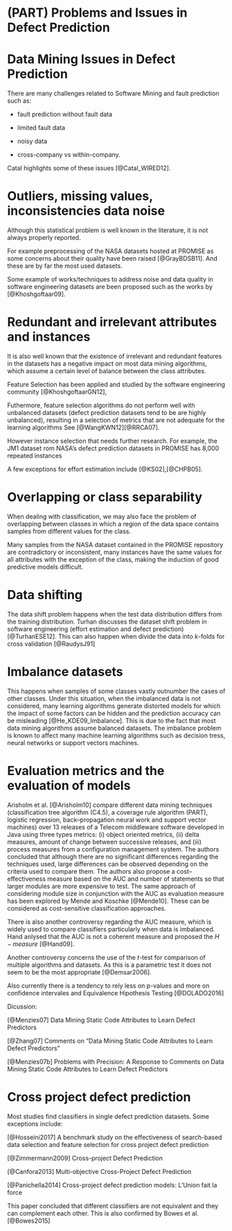 # (PART) Problems and Issues in Defect Prediction {-}

# Data Mining Issues in Defect Prediction

There are many challenges related to Software Mining and fault prediction such as:

  * fault prediction without fault data

  * limited fault data 

  * noisy data

  * cross-company vs within-company.

Catal highlights some of these issues [@Catal_WIRED12].

# Outliers, missing values, inconsistencies data noise

Although this statistical problem is well known in the literature, it is not always properly reported. 

For example preprocessing of the NASA datasets hosted at PROMISE as some concerns about their quality have been raised [@GrayBDSB11]. And these are by far the most used datasets.

Some example of works/techniques to address noise and data quality in software engineering datasets are been proposed such as the works by [@Khoshgoftaar09].

# Redundant and irrelevant attributes and instances

It is also well known that the existence of irrelevant and redundant features in the datasets has a negative impact on most data mining algorithms, which assume a certain level of balance between the class attributes. 

Feature Selection has been applied and studied by the software engineering community [@KhoshgoftaarGN12],

 
Futhermore, feature selection algorithms do not perform well with unbalanced datasets (defect prediction datasets tend to be are highly unbalanced), resulting in a selection of metrics that are not adequate for the learning algorithms See [@WangKWN12][@RRCA07]. 

However instance selection that needs further research. For example, the JM1 dataset rom NASA's defect prediction datasets in PROMISE has 8,000 repeated instances

A few exceptions for effort estimation include [@KS02],[@CHPB05]. 


# Overlapping or class separability

When dealing with classification, we may also face the problem of overlapping between classes in which a region of the data space contains samples from different values for the class. 

Many samples from the NASA dataset contained in the PROMISE repository are contradictory or inconsistent, many instances have the same values for all attributes with the exception of the class, making  the induction of good predictive models difficult.


# Data shifting

The data shift problem happens when the test data distribution differs from the training distribution. Turhan discusses the dataset shift problem in software engineering (effort estimation and defect prediction) [@TurhanESE12]. This can also happen when divide the data into $k$-folds for cross validation [@RaudysJ91]
 
# Imbalance datasets

This happens when samples of some classes vastly outnumber the cases of other classes. Under this situation, when the imbalanced data is not considered, many learning algorithms generate distorted models for which the impact of some factors can be hidden 
and the prediction accuracy can be misleading [@He_KDE09_Imbalance]. This is due to the fact that most data mining algorithms assume balanced datasets. The imbalance problem is known to affect many machine learning algorithms such as decision tress, neural
networks or support vectors machines.


# Evaluation metrics and the evaluation of models

Arisholm et al. [@Arisholm10] compare different data mining techniques (classification tree algorithm (C4.5), a coverage rule algorithm (PART), logistic regression, back--propagation neural work and support vector machines) over 13 releases of a Telecom middleware software developed in Java using three types metrics: (i) object oriented metrics, (ii) delta measures, amount of change between successive releases, and (iii) process measures from a configuration management system. The authors concluded that although there are no significant differences regarding the techniques used, large differences can be observed depending on the criteria used to compare them. The authors also propose a cost--effectiveness measure based on the AUC and number of statements so that larger modules are more expensive to test. The same approach of considering module size in conjunction with the AUC as evaluation measure has been explored by Mende and Koschke [@Mende10]. These can be considered as cost-sensitive classification approaches.

There is also another controversy regarding the AUC measure, which is widely used to compare classifiers particularly when data is imbalanced. Hand anlysed that the AUC is not a coherent measure and  proposed the $H-measure$ [@Hand09]. 
 
Another controversy concerns the use of the $t$-test for comparison of multiple algorithms and datasets. As this is a parametric test it does not seem to be the most appropriate [@Demsar2006].

Also currently there is a tendency to rely less on p-values and more on confidence intervales and Equivalence Hipothesis Testing [@DOLADO2016]


Dicussion:

[@Menzies07] Data Mining Static Code Attributes to Learn Defect Predictors

[@Zhang07] Comments on "Data Mining Static Code Attributes to Learn Defect Predictors"

[@Menzies07b] Problems with Precision: A Response to Comments on Data Mining Static
	Code Attributes to Learn Defect Predictors

# Cross project defect prediction

Most studies find classifiers in single defect prediction datasets. Some exceptions include:

[@Hosseini2017] A benchmark study on the effectiveness of search-based data selection and feature selection for cross project defect prediction

[@Zimmermann2009] Cross-project Defect Prediction

[@Canfora2013] Multi-objective Cross-Project Defect Prediction

[@Panichella2014] Cross-project defect prediction models: L'Union fait la force

This paper concluded that different classifiers are not equivalent and they can complement each other. This is also confirmed by Bowes et al. [@Bowes2015]

